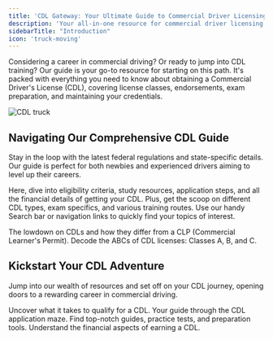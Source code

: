 ```yaml
---
title: 'CDL Gateway: Your Ultimate Guide to Commercial Driver Licensing'
description: 'Your all-in-one resource for commercial driver licensing, training, exams, and career guidance. Start your journey in commercial driving here. 1'
sidebarTitle: "Introduction"
icon: 'truck-moving'
---
```

Considering a career in commercial driving? Or ready to jump into CDL training? Our guide is your go-to resource for starting on this path. It's packed with everything you need to know about obtaining a Commercial Driver's License (CDL), covering license classes, endorsements, exam preparation, and maintaining your credentials.

  ![CDL truck](https://driving-tests.org/wp-content/uploads/2023/12/cdl-truck3-optim.jpeg)

## Navigating Our Comprehensive CDL Guide

Stay in the loop with the latest federal regulations and state-specific details. Our guide is perfect for both newbies and experienced drivers aiming to level up their careers. 

Here, dive into eligibility criteria, study resources, application steps, and all the financial details of getting your CDL. Plus, get the scoop on different CDL types, exam specifics, and various training routes. Use our handy Search bar or navigation links to quickly find your topics of interest.

<CardGroup cols={2}>
  <Card
    title="What is a CDL?"
    icon="id-card"
    href="cdl-definition"
  >
    The lowdown on CDLs and how they differ from a CLP (Commercial Learner's Permit).
  </Card>
  <Card
    title="CDL Classification and Licensing"
    icon="image"
    href="cdl-types/classification"
  >
    Decode the ABCs of CDL licenses: Classes A, B, and C.
  </Card>
</CardGroup>

## Kickstart Your CDL Adventure

Jump into our wealth of resources and set off on your CDL journey, opening doors to a rewarding career in commercial driving.

<CardGroup cols={2}>
  <Card
    title="Requirements and Eligibility"
    icon="file-contract"
    href="requirements-eligibility"
  >
    Uncover what it takes to qualify for a CDL.
  </Card>
  <Card
    title="Application Process"
    icon="paste"
    href="application-process"
  >
    Your guide through the CDL application maze.
  </Card>
  <Card
    title="Study Materials"
    icon="book-open"
    href="study-materials"
  >
    Find top-notch guides, practice tests, and preparation tools.
  </Card>
  <Card
    title="Fees and Costs"
    icon="file-invoice-dollar"
    href="fees-costs"
  >
    Understand the financial aspects of earning a CDL.
  </Card>
</CardGroup>


